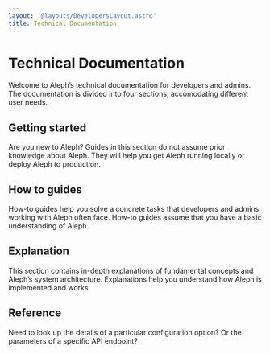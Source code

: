 ```yaml
---
layout: '@layouts/DevelopersLayout.astro'
title: Technical Documentation
---
```


# Technical Documentation

<p class="lead">Welcome to Aleph’s technical documentation for developers and admins. The documentation is divided into four sections, accomodating different user needs.</p>

## Getting started

Are you new to Aleph? Guides in this section do not assume prior knowledge about Aleph. They will help you get Aleph running locally or deploy Aleph to production.

## How to guides

How-to guides help you solve a concrete tasks that developers and admins working with Aleph often face. How-to guides assume that you have a basic understanding of Aleph.

## Explanation

This section contains in-depth explanations of fundamental concepts and Aleph’s system architecture. Explanations help you understand how Aleph is implemented and works.

## Reference

Need to look up the details of a particular configuration option? Or the parameters of a specific API endpoint?
